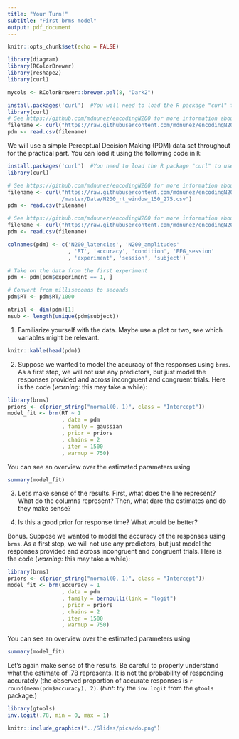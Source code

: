 ```yaml
---
title: "Your Turn!"
subtitle: "First brms model"
output: pdf_document
---
```


```r
knitr::opts_chunk$set(echo = FALSE)

library(diagram)
library(RColorBrewer)
library(reshape2)
library(curl)

mycols <- RColorBrewer::brewer.pal(8, "Dark2")

install.packages('curl')  #You will need to load the R package "curl" to use this cleaning code
library(curl) 
# See https://github.com/mdnunez/encodingN200 for more information about the data
filename <- curl("https://raw.githubusercontent.com/mdnunez/encodingN200/master/Data/N200_rt_window_150_275.csv")
pdm <- read.csv(filename)

```

We will use a simple Perceptual Decision Making (PDM) data set throughout for the practical part. You can load it using the following code in `R`:

```r
install.packages('curl')  #You need to load the R package "curl" to use this cleaning code
library(curl) 
```

```r
# See https://github.com/mdnunez/encodingN200 for more information about the data
filename <- curl("https://raw.githubusercontent.com/mdnunez/encodingN200
                 /master/Data/N200_rt_window_150_275.csv")
pdm <- read.csv(filename)
```

```r
# See https://github.com/mdnunez/encodingN200 for more information about the data
filename <- curl("https://raw.githubusercontent.com/mdnunez/encodingN200/master/Data/N200_rt_window_150_275.csv")
pdm <- read.csv(filename)
```

```r
colnames(pdm) <- c('N200_latencies', 'N200_amplitudes'
                   , 'RT', 'accuracy', 'condition', 'EEG_session'
                   , 'experiment', 'session', 'subject')

# Take on the data from the first experiment
pdm <- pdm[pdm$experiment == 1, ]  

# Convert from milliseconds to seconds
pdm$RT <- pdm$RT/1000

ntrial <- dim(pdm)[1]
nsub <- length(unique(pdm$subject))
```


\vskip10mm

1. Familiarize yourself with the data. Maybe use a plot or two, see which variables might be relevant.

```r
knitr::kable(head(pdm))
```

\newpage

2. Suppose we wanted to model the accuracy of the responses using `brms`. As a first step, we will not use any predictors, but just model the responses provided and across incongruent and congruent trials. Here is the code (*warning:* this may take a while):

```r
library(brms)
priors <- c(prior_string("normal(0, 1)", class = "Intercept"))
model_fit <- brm(RT ~ 1
                 , data = pdm
                 , family = gaussian
                 , prior = priors
                 , chains = 2
                 , iter = 1500
                 , warmup = 750)
```
\vskip10mm

You can see an overview over the estimated parameters using

```r
summary(model_fit)
```

3. Let's make sense of the results. First, what does the line represent? What do the columns represent? Then, what dare the estimates and do they make sense?

4. Is this a good prior for response time? What would be better?

\newpage

Bonus. Suppose we wanted to model the accuracy of the responses using `brms`. As a first step, we will not use any predictors, but just model the responses provided and across incongruent and congruent trials. Here is the code (*warning:* this may take a while):

```r
library(brms)
priors <- c(prior_string("normal(0, 1)", class = "Intercept"))
model_fit <- brm(accuracy ~ 1
                 , data = pdm
                 , family = bernoulli(link = "logit")
                 , prior = priors
                 , chains = 2
                 , iter = 1500
                 , warmup = 750)
```
\vskip10mm

You can see an overview over the estimated parameters using

```r
summary(model_fit)
```

Let's again make sense of the results. Be careful to properly understand what the estimate of .78 represents. It is not the probability of responding accurately (the observed proportion of accurate responses is `r round(mean(pdm$accuracy), 2)`. (*hint*: try the `inv.logit` from the `gtools` package.)

```r
library(gtools)
inv.logit(.78, min = 0, max = 1)
```
\vskip10mm

```r
knitr::include_graphics("../Slides/pics/do.png")
```